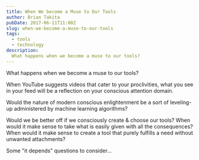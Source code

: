 ```yaml
---
title: When We become a Muse to Our Tools
author: Brian Takita
pubDate: 2017-06-11T11:00Z
slug: when-we-become-a-muse-to-our-tools
tags:
  - tools
  - technology
description:
  What happens when we become a muse to our tools?
---
```


What happens when we become a muse to our tools?

When YouTube suggests videos that cater to your proclivities, what you see in your feed will be a reflection on your
conscious attention domain.

Would the nature of modern conscious enlightenment be a sort of leveling-up administered by machine learning algorithms?

Would we be better off if we consciously create & choose our tools? When would it make sense to take what is easily
given with all the consequences? When would it make sense to create a tool that purely fulfills a need without
unwanted attachments?

Some "it depends" questions to consider&hellip;
<p>
	<Van dom={
		V_fragment(props,
			`This post was inspired by `,
			V_atb({ ctx: props.ctx, innerText: 'Alan Watts', href: 'https://www.youtube.com/watch?v=L4IAwk1G5ts' }),
			V_footnote({ ...props, id: 'alan-watts-thinking-too-much-illusion' },
				'Alan Watts Too much Thinking will throw you into Illusion'),
			`.`)
	}/>
 </p>
